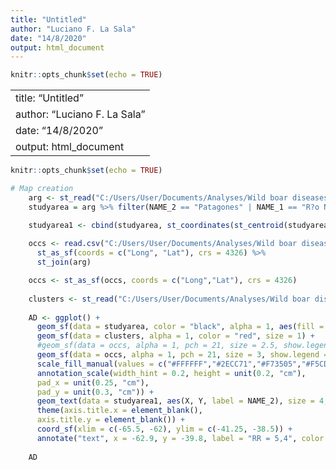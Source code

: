 ```yaml
---
title: "Untitled"
author: "Luciano F. La Sala"
date: "14/8/2020"
output: html_document
---
```


```r
knitr::opts_chunk$set(echo = TRUE)
```

---
title: "Untitled"
author: "Luciano F. La Sala"
date: "14/8/2020"
output: html_document
---

```r
knitr::opts_chunk$set(echo = TRUE)
```


```r
# Map creation
    arg <- st_read("C:/Users/User/Documents/Analyses/Wild boar diseases/Shapefiles/ARG_adm/ARG_adm2.shp")
    studyarea = arg %>% filter(NAME_2 == "Patagones" | NAME_1 == "R?o Negro" & NAME_2 == "Adolfo Alsina" | NAME_2 == "Conesa")

    studyarea1 <- cbind(studyarea, st_coordinates(st_centroid(studyarea)))
    
    occs <- read.csv("C:/Users/User/Documents/Analyses/Wild boar diseases/Leptospira/Output/Leptospira.csv", sep = ",", dec = ".") %>%
      st_as_sf(coords = c("Long", "Lat"), crs = 4326) %>%
      st_join(arg)

    occs <- st_as_sf(occs, coords = c("Long","Lat"), crs = 4326)
    
    clusters <- st_read("C:/Users/User/Documents/Analyses/Wild boar diseases/Leptospira/Output/Leptospira.col.shp")
    
    AD <- ggplot() +
      geom_sf(data = studyarea, color = "black", alpha = 1, aes(fill = NAME_2), show.legend = FALSE) +
      geom_sf(data = clusters, alpha = 1, color = "red", size = 1) +
      #geom_sf(data = occs, alpha = 1, pch = 21, size = 2.5, show.legend = FALSE) +
      geom_sf(data = occs, alpha = 1, pch = 21, size = 3, show.legend = FALSE, aes(fill = factor(Number))) +
      scale_fill_manual(values = c("#FFFFFF","#2ECC71","#F73505","#F5CD60","#ABB2B9","#F0B27A")) +
      annotation_scale(width_hint = 0.2, height = unit(0.2, "cm"),
      pad_x = unit(0.25, "cm"),
      pad_y = unit(0.3, "cm")) +
      geom_text(data = studyarea1, aes(X, Y, label = NAME_2), size = 4, family = "sans") +
      theme(axis.title.x = element_blank(),
      axis.title.y = element_blank()) +
      coord_sf(xlim = c(-65.5, -62), ylim = c(-41.25, -38.5)) +
      annotate("text", x = -62.9, y = -39.8, label = "RR = 5,4", color = "black", size = 3.5, fontface = 2)
    
    AD
```

